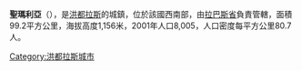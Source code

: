 '''聖瑪利亞'''（{{lang-es|Santa María}}），是[[洪都拉斯|洪都拉斯]]的城鎮，位於該國西南部，由[[拉巴斯省_(洪都拉斯)|拉巴斯省]]負責管轄，面積99.2平方公里，海拔高度1,156米，2001年人口8,005，人口密度每平方公里80.7人。

{{coord|14|17|0|N|87|56|0|W|type:adm2nd_region:HN_source:nlwiki|display=title}}

{{Honduras-geo-stub}}
[[Category:洪都拉斯城市|Category:洪都拉斯城市]]